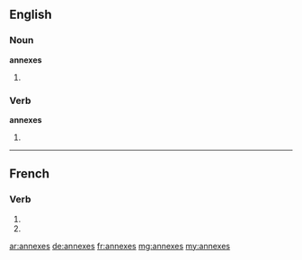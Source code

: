 {{also|annexés}}
==English==

===Noun===
'''annexes'''

# {{plural of|[[annex]]}}

===Verb===
'''annexes'''

# {{third-person singular of|[[annex]]}}

----

==French==

===Verb===
{{fr-verb-form}}

# {{conjugation of|annexer||2|s|pres|ind|lang=fr}}
# {{conjugation of|annexer||2|s|pres|sub|lang=fr}}

[[ar:annexes]]
[[de:annexes]]
[[fr:annexes]]
[[mg:annexes]]
[[my:annexes]]